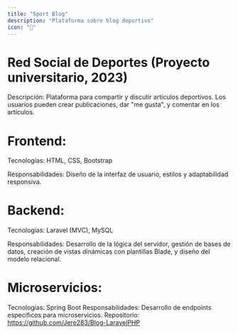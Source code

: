 ```yaml
---
title: "Sport Blog"
description: "Plataforma sobre blog deportivo"
icon: "🤡"
---
```


# Red Social de Deportes (Proyecto universitario, 2023)
Descripción: Plataforma para compartir y discutir artículos deportivos. Los usuarios pueden crear publicaciones, dar "me gusta", y comentar en los artículos.
# Frontend:
Tecnologías: HTML, CSS, Bootstrap

Responsabilidades: Diseño de la interfaz de usuario, estilos y adaptabilidad responsiva.
# Backend:
Tecnologías: Laravel (MVC), MySQL

Responsabilidades: Desarrollo de la lógica del servidor, gestión de bases de datos, creación de vistas dinámicas con plantillas Blade, y diseño del modelo relacional.
# Microservicios:
Tecnologías: Spring Boot
Responsabilidades: Desarrollo de endpoints específicos para microservicios.
Repositorio: https://github.com/Jere283/Blog-LaravelPHP
